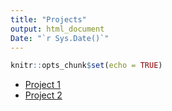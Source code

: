 ```yaml
---
title: "Projects"
output: html_document
Date: "`r Sys.Date()`"
---
```


```r
knitr::opts_chunk$set(echo = TRUE)
```

 - [Project 1](/project1)  
 - [Project 2](/project2)
